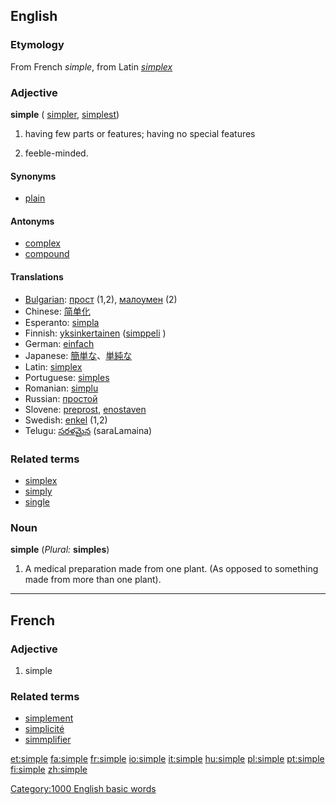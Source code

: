 ==English==

{{rank|smile|walk|places|709|simple|fresh|noble|appearance}}

===Etymology===
From French ''simple'', from Latin ''[[simplex]]''

===Adjective===
'''simple''' ({{compare}} [[simpler]], {{super}} [[simplest]])
#having few parts or features; having no special features
# {{colloquial}} feeble-minded.

====Synonyms====
*[[plain]]

====Antonyms====
*[[complex]]
*[[compound]]

====Translations====
*[[Bulgarian]]: [[прост]] {{m}} (1,2), [[малоумен]] {{m}} (2)
*Chinese: [[简单化]]
*Esperanto: [[simpla]]
*Finnish: [[yksinkertainen]] ([[simppeli]] {{slang}})
*German: [[einfach]]
*Japanese: [[簡単な]]、[[単純な]]
*Latin: [[simplex]]
*Portuguese: [[simples]]
*Romanian: [[simplu]]
*Russian: [[простой]] {{m}}
*Slovene: [[preprost]], [[enostaven]]
*Swedish: [[enkel]] (1,2)
*Telugu: [[సరళమైన]] (saraLamaina)

===Related terms===
*[[simplex]]
*[[simply]]
*[[single]]

===Noun===
'''simple''' (''Plural:'' '''simples''')

#A medical preparation made from one plant. (As opposed to something made from more than one plant).



----

==French==
===Adjective===

# simple

===Related terms===
*[[simplement]]
*[[simplicité]]
*[[simmplifier]]

[[Category:1000 English basic words]]

[[et:simple]]
[[fa:simple]]
[[fr:simple]]
[[io:simple]]
[[it:simple]]
[[hu:simple]]
[[pl:simple]]
[[pt:simple]]
[[fi:simple]]
[[zh:simple]]